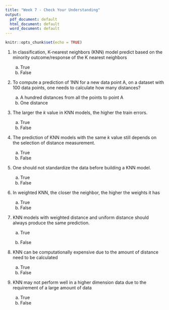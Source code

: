 ```yaml
---
title: "Week 7 - Check Your Understanding"
output:
  pdf_document: default
  html_document: default
  word_document: default
---
```


```r
knitr::opts_chunk$set(echo = TRUE)
```

1. In classification, K-nearest neighbors (KNN) model predict based on the minority outcome/response of the K nearest neighbors
    
    a. True
    b. False
    
2. To compute a prediction of 1NN for a new data point A, on a dataset with 100 data points, one needs to calculate how many distances?

    a. A hundred distances from all the points to point A
    b. One distance

3. The larger the $k$ value in KNN models, the higher the train errors.
    
    a. True
    b. False

4. The prediction of KNN models with the same $k$ value still depends on the selection of distance measurement. 
    
    a. True
    b. False

5.  One should not standardize the data before building a KNN model.
    
    a. True
    b. False

6. In weighted KNN, the closer the neighbor, the higher the weights it has
    
    a. True
    b. False

7. KNN models with weighted distance and uniform distance should always produce the same prediction. 

    a. True
    
    b. False

8. KNN can be computationally expensive due to the amount of distance need to be calculated

    a. True
    b. False
    

9. KNN may not perform well in a higher dimension data due to the requirement of a large amount of data

    a. True
    b. False
    